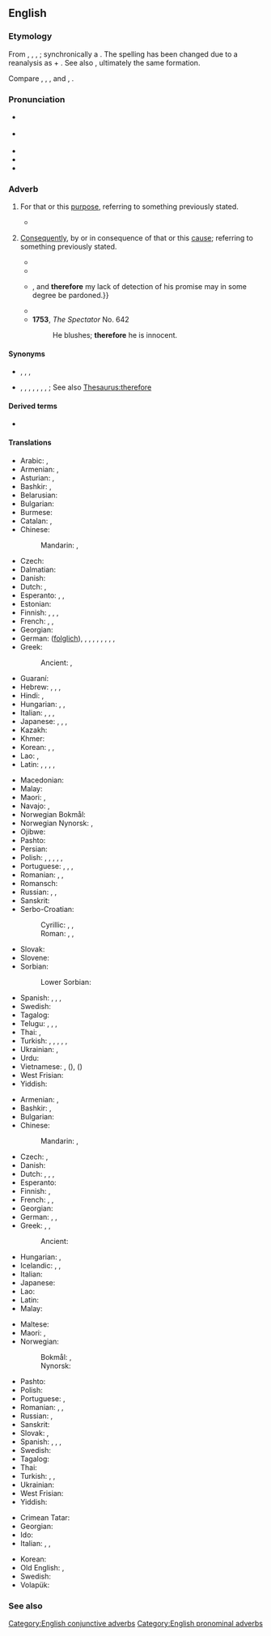 ==English==

===Etymology===
From {{inh|en|enm|therfore}}, {{m|enm|therfor}}, {{m|enm|tharfore}}, {{m|enm|thorfore}}; synchronically a {{univ|en|there|pos1=pronomial adverb|for|nocap=1|lit=for that (reason)}}. The spelling has been changed due to a reanalysis as {{m|en|there}} + {{m|en|fore||lit=forward from that; [[thence]]}}. See also {{m|en|therefor}}, ultimately the same formation.

Compare {{cog|stq|deerfoar}}, {{cog|nl|daarvoor}}, {{cog|de|dafür}}, {{cog|da|-}} and {{cog|no|derfor}}, {{cog|sv|därför}}.

===Pronunciation===
* {{a|RP}} {{IPA|en|/ˈðɛəfɔː/}}
* {{a|GenAm}} {{IPA|en|/ˈðɛəɹfɔɹ/}}
* {{audio|en|en-us-therefore.ogg|Audio (US)}}
* {{rhymes|en|ɛə(ɹ)fɔː(ɹ)|s=2}}
* {{hyphenation|en|there|fore}}

===Adverb===
{{en-adv|-}}

# {{lb|en|conjunctive}} For that or this [[purpose]], referring to something previously stated.
#* {{RQ:King James Version|Matthew|19|27|passage=Behold, we have forsaken all, and followed thee; what shall we have '''therefore'''?}}
# {{lb|en|conjunctive}} [[consequently|Consequently]], by or in consequence of that or this [[cause]]; referring to something previously stated.
#: {{ux|en|Traditional values will always have a place, '''therefore''' they will never lose relevance.}}
#* {{RQ:King James Version|Luke|14|20|passage=I have married a wife, and '''therefore''' I can not come.}}
#* {{quote-book|en|year=1637|author={{w|René Descartes}}|title={{w|Discourse on the Method}}
|passage=Je pense, donc je suis (I think, '''therefore''' I am)}}
#* {{RQ:Churchill Celebrity|chapter=1|passage=In the old days, to my commonplace and unobserving mind, he gave no evidences of genius whatsoever. He never read me any of his manuscripts,&nbsp;{{...}}, and '''therefore''' my lack of detection of his promise may in some degree be pardoned.}}
#* {{quote-journal|en|year=2012|month=March-April|author=[[w:Terry Sejnowski|Terrence J. Sejnowski]]
|volume=100|issue=2|page=171|magazine={{w|American Scientist}}
|title=[http://www.americanscientist.org/bookshelf/pub/well-connected-brains Well-connected Brains]
|passage=Creating a complete map of the human connectome would '''therefore''' be a monumental milestone but not the end of the journey to understanding how our brains work.}}
#* '''1753''', ''The Spectator'' No. 642
#*: He blushes; '''therefore''' he is innocent.

====Synonyms====
* {{sense|for that purpose}} {{l|en|so}}, {{l|en|thus}}, {{l|en|to that end}}, {{l|en|to this end}}
* {{sense|consequently}} {{l|en|hence}}, {{l|en|then}}, {{l|en|thus}}, {{l|en|accordingly}}, {{l|en|as a result}}, {{l|en|thereby}}, {{l|en|eo ipso}}, {{l|en|∴}} {{qualifier|math}}; See also [[Thesaurus:therefore]]

====Derived terms====
* {{l|en|I think; therefore I am}}

====Translations====
{{trans-top|for that or this reason; for that}}
* Arabic: {{t|ar|لِذٰلِكَ}}, {{t|ar|لِهٰذَا}}
* Armenian: {{t+|hy|ուրեմն}}, {{t+|hy|ուստի}}
* Asturian: {{t|ast|poro}}, {{t|ast|por eso}}
* Bashkir: {{t|ba|шуға күрә}}, {{t|ba|шуның өсөн}}
* Belarusian: {{t|be|таму́}}
* Bulgarian: {{t+|bg|затова́}}
* Burmese: {{t+|my|ထို့ကြောင့်}}
* Catalan: {{t|ca|per tant}}, {{t|ca|per això}}
* Chinese:
*: Mandarin: {{t+|cmn|所以|tr=suǒyǐ|sc=Hani}}, {{t+|cmn|因此|tr=yīncǐ|sc=Hani}}
* Czech: {{t+|cs|proto}}
* Dalmatian: {{t|dlm|duanc}}
* Danish: {{t+|da|derfor}}
* Dutch: {{t+|nl|daarom}}, {{t+|nl|daarvoor}}
* Esperanto: {{t+|eo|tial}}, {{t|eo|tial ĉi}}, {{t|eo|ĉi tial}}
* Estonian: {{t+|et|sellepärast}}
* Finnish: {{t+|fi|siksi}}, {{t|fi|sen vuoksi}}, {{t|fi|sen takia}}, {{t+|fi|joten}}
* French: {{t+|fr|donc}}, {{t|fr|pour ça}}, {{t+|fr|en conséquence}}
* Georgian: {{t|ka|მაშასადამე}}
* German: {{t+|de|also}} ([[folglich]]), {{t+|de|daher}}, {{qualifier|archaic, literary}} {{t|de|sonach}}, {{t+|de|darum}}, {{qualifier|literary}} {{t+|de|demnach}}, {{t+|de|demzufolge}}, {{t+|de|deshalb}}, {{t+|de|deswegen}}, {{t+|de|mithin}}, {{t+|de|somit}}
* Greek: {{t+|el|επομένως}}
*: Ancient: {{t|grc|οὖν}}, {{t|grc|τοίνυν}}
* Guaraní: {{t|gn|upévare}}
* Hebrew: {{t+|he|אָז|tr=az}}, {{t|he|עַל כֵּן|sc=Hebr}}, {{t|he|לְפִיכָךְ|sc=Hebr}}, {{t|he|לָכֵן|tr=lachen}}
* Hindi: {{t|hi|इसलिए}}, {{t|hi|इसलिये}}
* Hungarian: {{t+|hu|azért}}, {{t+|hu|ezért}}, {{t+|hu|emiatt}}
* Italian: {{t+|it|quindi}}, {{t+|it|dunque}}, {{t+|it|perciò}}, {{t+|it|pertanto}}
* Japanese: {{t|ja|それ故に|tr=それゆえに, soreyue ni|sc=Jpan}}, {{t|ja|故に|tr=ゆえに, yue ni|sc=Jpan}}, {{t|ja|ですから|tr=desu kara}}, {{t+|ja|従って|tr=したがって, shitagatte}}
* Kazakh: {{t+|kk|сондықтан}}
* Khmer: {{t|km|អញ្ចឹង}}
* Korean: {{t+|ko|따라서}}, {{t+|ko|그래서}}, {{t+|ko|그러므로}}
* Lao: {{t|lo|ດັ່ງນັ້ນ}}, {{t|lo|ແລ້ວຈືງ}}
* Latin: {{t+|la|ergō}}, {{t|la|igitur}}, {{t+|la|itaque}}, {{t+|la|autem}}, {{t|la|propterea}}
{{trans-mid}}
* Macedonian: {{t|mk|затоа}}
* Malay: {{t+|ms|jadi}}
* Maori: {{t|mi|nā reira}} {{qualifier|refers to past events}}, {{t|mi|mā reira}} {{qualifier|for future events}}
* Navajo: {{t|nv|háálá}}, {{t|nv|éí biniinaa}}
* Norwegian Bokmål: {{t+|nb|derfor}}
* Norwegian Nynorsk: {{t|nn|difor}}, {{t|nn|derfor}}
* Ojibwe: {{t|oj|nindawaa}}
* Pashto: {{t|ps|ځکه|tr=źëka}}
* Persian: {{t|fa|بدلیل آن|tr=be-dalil-e ân|sc=fa-Arab}}
* Polish: {{t+|pl|więc}}, {{t+|pl|zatem}}, {{t+|pl|dlatego}}, {{t+|pl|przeto}}, {{t|pl|tak że}}, {{t+|pl|toteż}}
* Portuguese: {{t+|pt|portanto}}, {{t|pt|assim sendo}}, {{t|pt|por isto}}, {{t+|pt|logo}}
* Romanian: {{t+|ro|deci}}, {{t+|ro|așadar}}, {{t|ro|prin urmare}}
* Romansch: {{t|rm|perquai}}
* Russian: {{t+|ru|поэ́тому}}, {{t+|ru|потому́}}, {{t+|ru|посему́}} {{qualifier|dated or poetic}}
* Sanskrit: {{t+|sa|यथा}}
* Serbo-Croatian:
*: Cyrillic: {{t|sh|дакле}}, {{t|sh|стога}}, {{t|sh|зато}}
*: Roman: {{t+|sh|dakle}}, {{t+|sh|stoga}}, {{t+|sh|zato}}
* Slovak: {{t|sk|preto}}
* Slovene: {{t|sl|zato}}
* Sorbian:
*: Lower Sorbian: {{t|dsb|togodla}}
* Spanish: {{t+|es|por eso}}, {{t+|es|por consiguiente}}, {{t+|es|por lo tanto}}, {{t+|es|por ende}}
* Swedish: {{t+|sv|därför}}
* Tagalog: {{t|tl|ergo}}
* Telugu: {{t|te|అందుకే}}, {{t+|te|కాబట్టి}}, {{t+|te|అందుచేత}}, {{t+|te|కనుక}}
* Thai: {{t+|th|ดังนั้น}}, {{t|th|แล้วจึง}}
* Turkish: {{qualifier|obsolete}} {{t+|tr|binaenaleyh}}, {{t|tr|bu nedenle}}, {{t|tr|bu yüzden}}, {{t|tr|o yüzden}}, {{t|tr|bundan dolayı}}, {{t+|tr|dolayısıyla}}
* Ukrainian: {{t|uk|тому́}}, {{t|uk|зати́м}}
* Urdu: {{t|ur|اس لئے|tr=is li'e|sc=ur-Arab}}
* Vietnamese: {{t|vi|bởi vậy}}, {{t|vi|cho nên}} ({{t|vi|朱𢧚|sc=Hani}}), {{t+|vi|vì thế}} ({{t|vi|為勢|sc=Hani}})
* West Frisian: {{t|fy|dêrom}}
* Yiddish: {{t|yi|דערפֿאַר|sc=Hebr}}
{{trans-bottom}}

{{trans-top|consequently; by consequence}}
* Armenian: {{t|hy|հետևաբար}}, {{t+|hy|ուստի}}
* Bashkir: {{t|ba|шуға күрә}}, {{t|ba|шуның өсөн}}
* Bulgarian: {{t+|bg|следователно}}
* Chinese:
*: Mandarin: {{t+|cmn|所以|tr=suǒyǐ|sc=Hani}}, {{t+|cmn|因此|tr=yīncǐ|sc=Hani}}
* Czech: {{t+|cs|proto}}, {{t+|cs|tudíž}}
* Danish: {{t+|da|derfor}}
* Dutch: {{t+|nl|daarom}}, {{t+|nl|bijgevolg}} {{qualifier|formal}}, {{t+|nl|daardoor}} {{qualifier|beginning of sentence}}, {{t+|nl|waardoor}} {{qualifier|not in beginning of sentence}}
* Esperanto: {{t+|eo|do}}
* Finnish: {{t+|fi|joten}}, {{t+|fi|siten}}
* French: {{t+|fr|par conséquent}}, {{t+|fr|en conséquence}}, {{t+|fr|donc}}
* Georgian: {{t|ka|შესაბამისად}}
* German: {{t+|de|deswegen}}, {{t+|de|deshalb}}, {{t+|de|darum}}
* Greek: {{t+|el|επομένως}}, {{t+|el|οπότε}}, {{t+|el|άρα}}
*: Ancient: {{t|grc|διό}}
* Hungarian: {{t+|hu|következésképpen}}, {{t+|hu|tehát}}
* Icelandic: {{t+|is|þess vegna}}, {{t|is|þar af leiðir}}, {{t|is|þar af leiðandi}}
* Italian: {{t+|it|dunque}}
* Japanese: {{t+|ja|従って|tr=したがって, shitagatte}}
* Lao: {{t-needed|lo}}
* Latin: {{t|la|igitur}}
* Malay: {{t+|ms|jadi}}
{{trans-mid}}
* Maltese: {{t|mt|għaldaqstant}}
* Maori: {{t|mi|nā reira}} {{q|refers to past events}}, {{t|mi|mā reira}} {{q|for future events}}
* Norwegian:
*: Bokmål: {{t|nb|følgelig}}, {{t|nb|således}}
*: Nynorsk: {{t|nn|soleis}}
* Pashto: {{t+|ps|نو|tr=no}}
* Polish: {{t+|pl|więc}}
* Portuguese: {{t+|pt|portanto}}, {{t+|pt|consequentemente}}
* Romanian: {{t+|ro|deci}}, {{t+|ro|așadar}}, {{t|ro|prin urmare}}
* Russian: {{t+|ru|сле́довательно}}, {{qualifier|somewhat}} {{t+|ru|зато́}}
* Sanskrit: {{t+|sa|तस्मात्|tr=tasmāt}}
* Slovak: {{t|sk|teda}}, {{t|sk|takže}}
* Spanish: {{t+|es|por eso}}, {{t+|es|por consiguiente}}, {{t+|es|por lo tanto}}, {{t+|es|por ende}}
* Swedish: {{t+|sv|därför}}
* Tagalog: {{t|tl|ergo}}
* Thai: {{t+|th|จึง}}
* Turkish: {{t|tr|bu yüzden}}, {{t|tr|bundan dolayı}}, {{t|tr|o yüzden}}
* Ukrainian: {{t|uk|о́тже}}
* West Frisian: {{t|fy|dêrom}}
* Yiddish: {{t|yi|דערפֿאַר|sc=Hebr}}
{{trans-bottom}}

{{checktrans-top}}
* Crimean Tatar: {{t-check|crh|ayse}}
* Georgian: {{t-check|ka|ამიტომ}}
* Ido: {{t+check|io|do}}
* Italian: {{t+check|it|dunque}}, {{t+check|it|quindi}}, {{t-check|it|per questo}}
{{trans-mid}}
* Korean: {{t+check|ko|그러므로|sc=Kore}}
* Old English: {{t-check|ang|þæs|sc=Latinx}}, {{t-check|ang|þȳ|sc=Latinx}} <!-- was "[[þy|þȳ]]" - assumed inflected form or vocalised spelling; please verify if linking is acceptable. see [[User:Kephir/gadgets/xte#Translation_fixing]] -->
* Swedish: {{t+check|sv|därför}}
* Volapük: {{t+check|vo|klu}}
{{trans-bottom}}

===See also===
{{list:en:here-there-where}}

[[Category:English conjunctive adverbs]]
[[Category:English pronominal adverbs]]